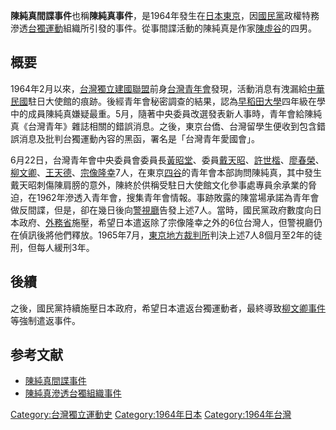 '''陳純真間諜事件'''也稱'''陳純真事件'''，是1964年發生在[[日本|日本]][[東京|東京]]，因[[中國國民黨|國民黨]]政權特務滲透[[台獨運動|台獨運動]]組織所引發的事件。從事間諜活動的陳純真是作家[[陳虛谷|陳虛谷]]的四男。

== 概要 ==
1964年2月以來，[[台灣獨立建國聯盟|台灣獨立建國聯盟]]前身[[台灣青年會|台灣青年會]]發現，活動消息有洩漏給[[中華民國|中華民國]]駐日大使館的痕跡。後經青年會秘密調查的結果，認為[[早稻田大學|早稻田大學]]四年級在學中的成員陳純真嫌疑最重。5月，隨著中央委員改選發表新人事時，青年會給陳純真《台灣青年》雜誌相關的錯誤消息。之後，東京台僑、台灣留學生便收到包含錯誤消息及批判台獨運動內容的黑函，署名是「台灣青年愛國會」。

6月22日，台灣青年會中央委員會委員長[[黃昭堂|黃昭堂]]、委員[[戴天昭|戴天昭]]、[[許世楷|許世楷]]、[[廖春榮|廖春榮]]、[[柳文卿|柳文卿]]、[[王天德|王天德]]、[[宗像隆幸|宗像隆幸]]7人，在東京[[四谷|四谷]]的青年會本部詢問陳純真，其中發生戴天昭刺傷陳肩膀的意外，陳終於供稱受駐日大使館文化參事處專員余承業的脅迫，在1962年滲透入青年會，搜集青年會情報。事跡敗露的陳當場承諾為青年會做反間諜，但是，卻在幾日後向[[警視廳|警視廳]]告發上述7人。當時，國民黨政府數度向日本政府、[[日本外務省|外務省]]施壓，希望日本遣返除了宗像隆幸之外的6位台灣人，但警視廳仍在偵訊後將他們釋放。1965年7月，[[東京地方裁判所|東京地方裁判所]]判決上述7人8個月至2年的徒刑，但每人緩刑3年。

== 後續 ==
之後，國民黨持續施壓日本政府，希望日本遣返台獨運動者，最終導致[[柳文卿事件|柳文卿事件]]等強制遣返事件。

== 参考文献 ==
*[https://www.wufi.org.tw/%E9%99%B3%E7%B4%94%E7%9C%9F%E9%96%93%E8%AB%9C%E4%BA%8B%E4%BB%B6/ 陳純真間諜事件]
*[http://www.southnews.com.tw/Myword/06/myword_06_025.htm 陳純真滲透台獨組織事件]

{{日本裁判所}}
[[Category:台灣獨立運動史|Category:台灣獨立運動史]]
[[Category:1964年日本|Category:1964年日本]]
[[Category:1964年台灣|Category:1964年台灣]]